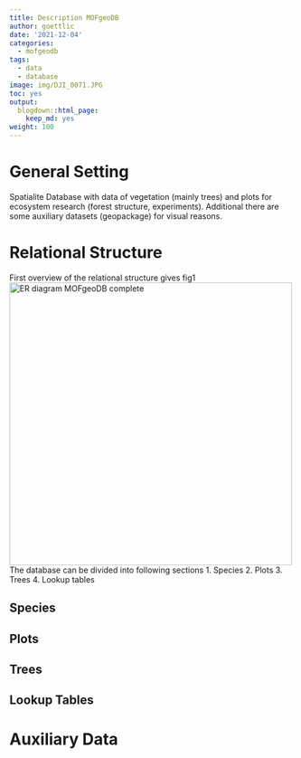 ```yaml
---
title: Description MOFgeoDB
author: goettlic
date: '2021-12-04'
categories:
  - mofgeodb
tags:
  - data
  - database
image: img/DJI_0071.JPG
toc: yes
output:
  blogdown::html_page:
    keep_md: yes
weight: 100
---
```

# General Setting
Spatialite Database with data of vegetation (mainly trees) and plots for ecosystem research (forest structure, experiments). Additional there are some auxiliary datasets (geopackage) for visual reasons.

# Relational Structure
First overview of the relational structure gives fig1
![ER diagram MOFgeoDB complete](images/erd_complete.png){width=500px}
The database can be divided into following sections
1. Species
2. Plots
3. Trees
4. Lookup tables

## Species

## Plots

## Trees

## Lookup Tables


# Auxiliary Data